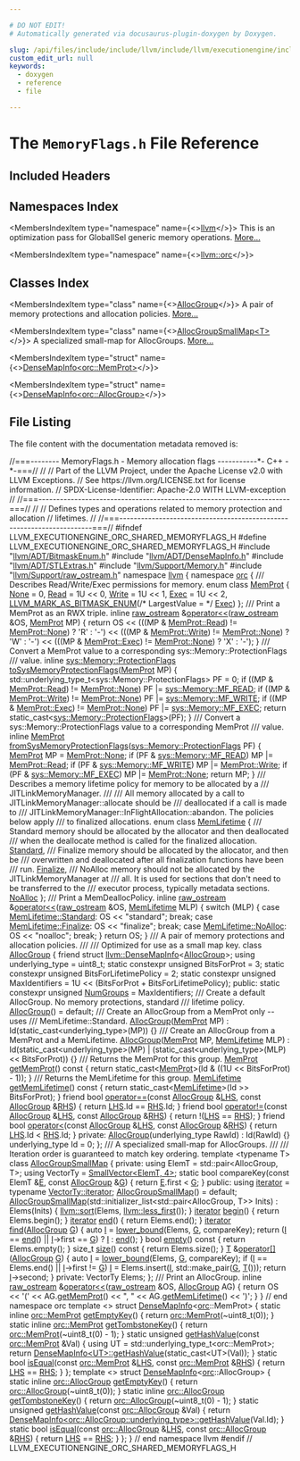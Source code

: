 ```yaml
---

# DO NOT EDIT!
# Automatically generated via docusaurus-plugin-doxygen by Doxygen.

slug: /api/files/include/include/llvm/include/llvm/executionengine/include/llvm/executionengine/orc/include/llvm/executionengine/orc/shared/memoryflags-h
custom_edit_url: null
keywords:
  - doxygen
  - reference
  - file

---
```





# The `MemoryFlags.h` File Reference

<DoxygenPage pluginConfig={pluginConfig}>



## Included Headers

<IncludesList>
<IncludesListItem
  filePath="llvm/ADT/BitmaskEnum.h"
  permalink="/docs/api/files/include/include/llvm/include/llvm/adt/bitmaskenum-h"
  isLocal="true" />
<IncludesListItem
  filePath="llvm/ADT/DenseMapInfo.h"
  permalink="/docs/api/files/include/include/llvm/include/llvm/adt/densemapinfo-h"
  isLocal="true" />
<IncludesListItem
  filePath="llvm/ADT/STLExtras.h"
  permalink="/docs/api/files/include/include/llvm/include/llvm/adt/stlextras-h"
  isLocal="true" />
<IncludesListItem
  filePath="llvm/Support/Memory.h"
  permalink="/docs/api/files/include/include/llvm/include/llvm/support/memory-h"
  isLocal="true" />
<IncludesListItem
  filePath="llvm/Support/raw_ostream.h"
  permalink="/docs/api/files/include/include/llvm/include/llvm/support/raw-ostream-h"
  isLocal="true" />
</IncludesList>

## Namespaces Index

<MembersIndex>

<MembersIndexItem
  type="namespace"
  name={<><a href="/docs/api/namespaces/llvm">llvm</a></>}>
This is an optimization pass for GlobalISel generic memory operations. <a href="/docs/api/namespaces/llvm/#details">More...</a>
</MembersIndexItem>

<MembersIndexItem
  type="namespace"
  name={<><a href="/docs/api/namespaces/llvm/orc">llvm::orc</a></>}>
</MembersIndexItem>

</MembersIndex>

## Classes Index

<MembersIndex>

<MembersIndexItem
  type="class"
  name={<><a href="/docs/api/classes/llvm/orc/allocgroup">AllocGroup</a></>}>
A pair of memory protections and allocation policies. <a href="/docs/api/classes/llvm/orc/allocgroup/#details">More...</a>
</MembersIndexItem>

<MembersIndexItem
  type="class"
  name={<><a href="/docs/api/classes/llvm/orc/allocgroupsmallmap">AllocGroupSmallMap&lt;T&gt;</a></>}>
A specialized small-map for AllocGroups. <a href="/docs/api/classes/llvm/orc/allocgroupsmallmap/#details">More...</a>
</MembersIndexItem>

<MembersIndexItem
  type="struct"
  name={<><a href="/docs/api/structs/llvm/densemapinfo-caf8bdd98d3fecb221c25b8a02d22a25">DenseMapInfo&lt;orc::MemProt&gt;</a></>}>
</MembersIndexItem>

<MembersIndexItem
  type="struct"
  name={<><a href="/docs/api/structs/llvm/densemapinfo-334b1662ac84e69c318c2b8f38068356">DenseMapInfo&lt;orc::AllocGroup&gt;</a></>}>
</MembersIndexItem>

</MembersIndex>


## File Listing

The file content with the documentation metadata removed is:

<ProgramListing>

<Link id="l00001" /><CodeLine lineNumber="1"><Highlight kind="comment">//===-------- MemoryFlags.h - Memory allocation flags -----------&#42;- C++ -&#42;-===//</Highlight><Highlight kind="normal"></Highlight></CodeLine>
<Link id="l00002" /><CodeLine lineNumber="2"><Highlight kind="normal"></Highlight><Highlight kind="comment">//</Highlight><Highlight kind="normal"></Highlight></CodeLine>
<Link id="l00003" /><CodeLine lineNumber="3"><Highlight kind="normal"></Highlight><Highlight kind="comment">// Part of the LLVM Project, under the Apache License v2.0 with LLVM Exceptions.</Highlight><Highlight kind="normal"></Highlight></CodeLine>
<Link id="l00004" /><CodeLine lineNumber="4"><Highlight kind="normal"></Highlight><Highlight kind="comment">// See https://llvm.org/LICENSE.txt for license information.</Highlight><Highlight kind="normal"></Highlight></CodeLine>
<Link id="l00005" /><CodeLine lineNumber="5"><Highlight kind="normal"></Highlight><Highlight kind="comment">// SPDX-License-Identifier: Apache-2.0 WITH LLVM-exception</Highlight><Highlight kind="normal"></Highlight></CodeLine>
<Link id="l00006" /><CodeLine lineNumber="6"><Highlight kind="normal"></Highlight><Highlight kind="comment">//</Highlight><Highlight kind="normal"></Highlight></CodeLine>
<Link id="l00007" /><CodeLine lineNumber="7"><Highlight kind="normal"></Highlight><Highlight kind="comment">//===----------------------------------------------------------------------===//</Highlight><Highlight kind="normal"></Highlight></CodeLine>
<Link id="l00008" /><CodeLine lineNumber="8"><Highlight kind="normal"></Highlight><Highlight kind="comment">//</Highlight><Highlight kind="normal"></Highlight></CodeLine>
<Link id="l00009" /><CodeLine lineNumber="9"><Highlight kind="normal"></Highlight><Highlight kind="comment">// Defines types and operations related to memory protection and allocation</Highlight><Highlight kind="normal"></Highlight></CodeLine>
<Link id="l00010" /><CodeLine lineNumber="10"><Highlight kind="normal"></Highlight><Highlight kind="comment">// lifetimes.</Highlight><Highlight kind="normal"></Highlight></CodeLine>
<Link id="l00011" /><CodeLine lineNumber="11"><Highlight kind="normal"></Highlight><Highlight kind="comment">//</Highlight><Highlight kind="normal"></Highlight></CodeLine>
<Link id="l00012" /><CodeLine lineNumber="12"><Highlight kind="normal"></Highlight><Highlight kind="comment">//===----------------------------------------------------------------------===//</Highlight><Highlight kind="normal"></Highlight></CodeLine>
<Link id="l00013" /><CodeLine lineNumber="13"><Highlight kind="normal"></Highlight></CodeLine>
<Link id="l00014" /><CodeLine lineNumber="14"><Highlight kind="normal"></Highlight><Highlight kind="preprocessor">#ifndef LLVM&#95;EXECUTIONENGINE&#95;ORC&#95;SHARED&#95;MEMORYFLAGS&#95;H</Highlight><Highlight kind="normal"></Highlight></CodeLine>
<Link id="l00015" /><CodeLine lineNumber="15"><Highlight kind="normal"></Highlight><Highlight kind="preprocessor">#define LLVM&#95;EXECUTIONENGINE&#95;ORC&#95;SHARED&#95;MEMORYFLAGS&#95;H</Highlight><Highlight kind="normal"></Highlight></CodeLine>
<Link id="l00016" /><CodeLine lineNumber="16"><Highlight kind="normal"></Highlight></CodeLine>
<Link id="l00017" /><CodeLine lineNumber="17"><Highlight kind="normal"></Highlight><Highlight kind="preprocessor">#include &quot;<a href="/docs/api/files/include/include/llvm/include/llvm/adt/bitmaskenum-h">llvm/ADT/BitmaskEnum.h</a>&quot;</Highlight><Highlight kind="normal"></Highlight></CodeLine>
<Link id="l00018" /><CodeLine lineNumber="18"><Highlight kind="normal"></Highlight><Highlight kind="preprocessor">#include &quot;<a href="/docs/api/files/include/include/llvm/include/llvm/adt/densemapinfo-h">llvm/ADT/DenseMapInfo.h</a>&quot;</Highlight><Highlight kind="normal"></Highlight></CodeLine>
<Link id="l00019" /><CodeLine lineNumber="19"><Highlight kind="normal"></Highlight><Highlight kind="preprocessor">#include &quot;<a href="/docs/api/files/include/include/llvm/include/llvm/adt/stlextras-h">llvm/ADT/STLExtras.h</a>&quot;</Highlight><Highlight kind="normal"></Highlight></CodeLine>
<Link id="l00020" /><CodeLine lineNumber="20"><Highlight kind="normal"></Highlight><Highlight kind="preprocessor">#include &quot;<a href="/docs/api/files/include/include/llvm/include/llvm/support/memory-h">llvm/Support/Memory.h</a>&quot;</Highlight><Highlight kind="normal"></Highlight></CodeLine>
<Link id="l00021" /><CodeLine lineNumber="21"><Highlight kind="normal"></Highlight><Highlight kind="preprocessor">#include &quot;<a href="/docs/api/files/include/include/llvm/include/llvm/support/raw-ostream-h">llvm/Support/raw&#95;ostream.h</a>&quot;</Highlight><Highlight kind="normal"></Highlight></CodeLine>
<Link id="l00022" /><CodeLine lineNumber="22"><Highlight kind="normal"></Highlight></CodeLine>
<Link id="l00023" /><CodeLine lineNumber="23"><Highlight kind="normal"></Highlight><Highlight kind="keyword">namespace </Highlight><Highlight kind="normal"><a href="/docs/api/namespaces/llvm">llvm</a> &#123;</Highlight></CodeLine>
<Link id="l00024" /><CodeLine lineNumber="24"><Highlight kind="normal"></Highlight><Highlight kind="keyword">namespace </Highlight><Highlight kind="normal"><a href="/docs/api/namespaces/llvm/orc">orc</a> &#123;</Highlight></CodeLine>
<Link id="l00025" /><CodeLine lineNumber="25"><Highlight kind="normal"></Highlight><Highlight kind="comment"></Highlight></CodeLine>
<Link id="l00026" /><CodeLine lineNumber="26"><Highlight kind="comment">/// Describes Read/Write/Exec permissions for memory.</Highlight><Highlight kind="normal"></Highlight></CodeLine>
<Link id="l00027" /><CodeLine lineNumber="27" lineLink="/docs/api/namespaces/llvm/orc/#a2fbb59fad28934f72ede7ddc316dfc89"><Highlight kind="normal"></Highlight><Highlight kind="keyword">enum class</Highlight><Highlight kind="normal"> <a href="/docs/api/namespaces/llvm/orc/#a2fbb59fad28934f72ede7ddc316dfc89">MemProt</a> &#123;</Highlight></CodeLine>
<Link id="l00028" /><CodeLine lineNumber="28" lineLink="/docs/api/namespaces/llvm/orc/#a2fbb59fad28934f72ede7ddc316dfc89a6adf97f83acf6453d4a6a4b1070f3754"><Highlight kind="normal">  <a href="/docs/api/namespaces/llvm/orc/#a2fbb59fad28934f72ede7ddc316dfc89a6adf97f83acf6453d4a6a4b1070f3754">None</a> = 0,</Highlight></CodeLine>
<Link id="l00029" /><CodeLine lineNumber="29" lineLink="/docs/api/namespaces/llvm/orc/#a2fbb59fad28934f72ede7ddc316dfc89a7a1a5f3e79fdc91edf2f5ead9d66abb4"><Highlight kind="normal">  <a href="/docs/api/namespaces/llvm/orc/#a2fbb59fad28934f72ede7ddc316dfc89a7a1a5f3e79fdc91edf2f5ead9d66abb4">Read</a> = 1U &lt;&lt; 0,</Highlight></CodeLine>
<Link id="l00030" /><CodeLine lineNumber="30" lineLink="/docs/api/namespaces/llvm/orc/#a2fbb59fad28934f72ede7ddc316dfc89a1129c0e4d43f2d121652a7302712cff6"><Highlight kind="normal">  <a href="/docs/api/namespaces/llvm/orc/#a2fbb59fad28934f72ede7ddc316dfc89a1129c0e4d43f2d121652a7302712cff6">Write</a> = 1U &lt;&lt; 1,</Highlight></CodeLine>
<Link id="l00031" /><CodeLine lineNumber="31" lineLink="/docs/api/namespaces/llvm/orc/#a2fbb59fad28934f72ede7ddc316dfc89a953feeff1e20f40677fb7f77c073b3be"><Highlight kind="normal">  <a href="/docs/api/namespaces/llvm/orc/#a2fbb59fad28934f72ede7ddc316dfc89a953feeff1e20f40677fb7f77c073b3be">Exec</a> = 1U &lt;&lt; 2,</Highlight></CodeLine>
<Link id="l00032" /><CodeLine lineNumber="32"><Highlight kind="normal">  <a href="/docs/api/namespaces/llvm/#a9db8c44b250b90e3ab7e4d144e7c9c2eaab882f7771b12a605e94c8abb12db9cf">LLVM&#95;MARK&#95;AS&#95;BITMASK&#95;ENUM</a>(</Highlight><Highlight kind="comment">/&#42; LargestValue = &#42;/</Highlight><Highlight kind="normal"> <a href="/docs/api/namespaces/llvm/orc/#a2fbb59fad28934f72ede7ddc316dfc89a953feeff1e20f40677fb7f77c073b3be">Exec</a>)</Highlight></CodeLine>
<Link id="l00033" /><CodeLine lineNumber="33"><Highlight kind="normal">&#125;;</Highlight></CodeLine>
<Link id="l00034" /><CodeLine lineNumber="34"><Highlight kind="normal"></Highlight><Highlight kind="comment"></Highlight></CodeLine>
<Link id="l00035" /><CodeLine lineNumber="35"><Highlight kind="comment">/// Print a MemProt as an RWX triple.</Highlight><Highlight kind="normal"></Highlight></CodeLine>
<Link id="l00036" /><CodeLine lineNumber="36" lineLink="/docs/api/namespaces/llvm/orc/#a805659652668f64f209963bfc12aced2"><Highlight kind="normal"></Highlight><Highlight kind="keyword">inline</Highlight><Highlight kind="normal"> <a href="/docs/api/classes/llvm/raw-ostream">raw&#95;ostream</a> &amp;<a href="/docs/api/namespaces/llvm/orc/#a5a916ba92e43bb73d164ee8225fa81aa">operator&lt;&lt;</a>(<a href="/docs/api/classes/llvm/raw-ostream">raw&#95;ostream</a> &amp;OS, <a href="/docs/api/namespaces/llvm/orc/#a2fbb59fad28934f72ede7ddc316dfc89">MemProt</a> MP) &#123;</Highlight></CodeLine>
<Link id="l00037" /><CodeLine lineNumber="37"><Highlight kind="normal">  </Highlight><Highlight kind="keywordflow">return</Highlight><Highlight kind="normal"> OS &lt;&lt; (((MP &amp; <a href="/docs/api/namespaces/llvm/orc/#a2fbb59fad28934f72ede7ddc316dfc89a7a1a5f3e79fdc91edf2f5ead9d66abb4">MemProt::Read</a>) != <a href="/docs/api/namespaces/llvm/orc/#a2fbb59fad28934f72ede7ddc316dfc89a6adf97f83acf6453d4a6a4b1070f3754">MemProt::None</a>) ? </Highlight><Highlight kind="charliteral">&#39;R&#39;</Highlight><Highlight kind="normal"> : </Highlight><Highlight kind="charliteral">&#39;-&#39;</Highlight><Highlight kind="normal">)</Highlight></CodeLine>
<Link id="l00038" /><CodeLine lineNumber="38"><Highlight kind="normal">            &lt;&lt; (((MP &amp; <a href="/docs/api/namespaces/llvm/orc/#a2fbb59fad28934f72ede7ddc316dfc89a1129c0e4d43f2d121652a7302712cff6">MemProt::Write</a>) != <a href="/docs/api/namespaces/llvm/orc/#a2fbb59fad28934f72ede7ddc316dfc89a6adf97f83acf6453d4a6a4b1070f3754">MemProt::None</a>) ? </Highlight><Highlight kind="charliteral">&#39;W&#39;</Highlight><Highlight kind="normal"> : </Highlight><Highlight kind="charliteral">&#39;-&#39;</Highlight><Highlight kind="normal">)</Highlight></CodeLine>
<Link id="l00039" /><CodeLine lineNumber="39"><Highlight kind="normal">            &lt;&lt; (((MP &amp; <a href="/docs/api/namespaces/llvm/orc/#a2fbb59fad28934f72ede7ddc316dfc89a953feeff1e20f40677fb7f77c073b3be">MemProt::Exec</a>) != <a href="/docs/api/namespaces/llvm/orc/#a2fbb59fad28934f72ede7ddc316dfc89a6adf97f83acf6453d4a6a4b1070f3754">MemProt::None</a>) ? </Highlight><Highlight kind="charliteral">&#39;X&#39;</Highlight><Highlight kind="normal"> : </Highlight><Highlight kind="charliteral">&#39;-&#39;</Highlight><Highlight kind="normal">);</Highlight></CodeLine>
<Link id="l00040" /><CodeLine lineNumber="40"><Highlight kind="normal">&#125;</Highlight></CodeLine>
<Link id="l00041" /><CodeLine lineNumber="41"><Highlight kind="normal"></Highlight><Highlight kind="comment"></Highlight></CodeLine>
<Link id="l00042" /><CodeLine lineNumber="42"><Highlight kind="comment">/// Convert a MemProt value to a corresponding sys::Memory::ProtectionFlags</Highlight></CodeLine>
<Link id="l00043" /><CodeLine lineNumber="43"><Highlight kind="comment">/// value.</Highlight><Highlight kind="normal"></Highlight></CodeLine>
<Link id="l00044" /><CodeLine lineNumber="44" lineLink="/docs/api/namespaces/llvm/orc/#ac28fc72cfcd4ee10f9f913aa2969bc45"><Highlight kind="normal"></Highlight><Highlight kind="keyword">inline</Highlight><Highlight kind="normal"> <a href="/docs/api/classes/llvm/sys/memory/#a548f317b89dc0bba738b89e5ce791395">sys::Memory::ProtectionFlags</a> <a href="/docs/api/namespaces/llvm/orc/#ac28fc72cfcd4ee10f9f913aa2969bc45">toSysMemoryProtectionFlags</a>(<a href="/docs/api/namespaces/llvm/orc/#a2fbb59fad28934f72ede7ddc316dfc89">MemProt</a> MP) &#123;</Highlight></CodeLine>
<Link id="l00045" /><CodeLine lineNumber="45"><Highlight kind="normal">  std::underlying&#95;type&#95;t&lt;sys::Memory::ProtectionFlags&gt; PF = 0;</Highlight></CodeLine>
<Link id="l00046" /><CodeLine lineNumber="46"><Highlight kind="normal">  </Highlight><Highlight kind="keywordflow">if</Highlight><Highlight kind="normal"> ((MP &amp; <a href="/docs/api/namespaces/llvm/orc/#a2fbb59fad28934f72ede7ddc316dfc89a7a1a5f3e79fdc91edf2f5ead9d66abb4">MemProt::Read</a>) != <a href="/docs/api/namespaces/llvm/orc/#a2fbb59fad28934f72ede7ddc316dfc89a6adf97f83acf6453d4a6a4b1070f3754">MemProt::None</a>)</Highlight></CodeLine>
<Link id="l00047" /><CodeLine lineNumber="47"><Highlight kind="normal">    PF |= <a href="/docs/api/classes/llvm/sys/memory/#a548f317b89dc0bba738b89e5ce791395a02cae455b05abf1bfb1de69095e66417">sys::Memory::MF&#95;READ</a>;</Highlight></CodeLine>
<Link id="l00048" /><CodeLine lineNumber="48"><Highlight kind="normal">  </Highlight><Highlight kind="keywordflow">if</Highlight><Highlight kind="normal"> ((MP &amp; <a href="/docs/api/namespaces/llvm/orc/#a2fbb59fad28934f72ede7ddc316dfc89a1129c0e4d43f2d121652a7302712cff6">MemProt::Write</a>) != <a href="/docs/api/namespaces/llvm/orc/#a2fbb59fad28934f72ede7ddc316dfc89a6adf97f83acf6453d4a6a4b1070f3754">MemProt::None</a>)</Highlight></CodeLine>
<Link id="l00049" /><CodeLine lineNumber="49"><Highlight kind="normal">    PF |= <a href="/docs/api/classes/llvm/sys/memory/#a548f317b89dc0bba738b89e5ce791395a83e34a8267f7acd88563e9d5a3ee7c25">sys::Memory::MF&#95;WRITE</a>;</Highlight></CodeLine>
<Link id="l00050" /><CodeLine lineNumber="50"><Highlight kind="normal">  </Highlight><Highlight kind="keywordflow">if</Highlight><Highlight kind="normal"> ((MP &amp; <a href="/docs/api/namespaces/llvm/orc/#a2fbb59fad28934f72ede7ddc316dfc89a953feeff1e20f40677fb7f77c073b3be">MemProt::Exec</a>) != <a href="/docs/api/namespaces/llvm/orc/#a2fbb59fad28934f72ede7ddc316dfc89a6adf97f83acf6453d4a6a4b1070f3754">MemProt::None</a>)</Highlight></CodeLine>
<Link id="l00051" /><CodeLine lineNumber="51"><Highlight kind="normal">    PF |= <a href="/docs/api/classes/llvm/sys/memory/#a548f317b89dc0bba738b89e5ce791395a72200d7026f0978efe86fc34f4cba76e">sys::Memory::MF&#95;EXEC</a>;</Highlight></CodeLine>
<Link id="l00052" /><CodeLine lineNumber="52"><Highlight kind="normal">  </Highlight><Highlight kind="keywordflow">return</Highlight><Highlight kind="normal"> </Highlight><Highlight kind="keyword">static&#95;cast&lt;</Highlight><Highlight kind="normal"><a href="/docs/api/classes/llvm/sys/memory/#a548f317b89dc0bba738b89e5ce791395">sys::Memory::ProtectionFlags</a></Highlight><Highlight kind="keyword">&gt;</Highlight><Highlight kind="normal">(PF);</Highlight></CodeLine>
<Link id="l00053" /><CodeLine lineNumber="53"><Highlight kind="normal">&#125;</Highlight></CodeLine>
<Link id="l00054" /><CodeLine lineNumber="54"><Highlight kind="normal"></Highlight><Highlight kind="comment"></Highlight></CodeLine>
<Link id="l00055" /><CodeLine lineNumber="55"><Highlight kind="comment">/// Convert a sys::Memory::ProtectionFlags value to a corresponding MemProt</Highlight></CodeLine>
<Link id="l00056" /><CodeLine lineNumber="56"><Highlight kind="comment">/// value.</Highlight><Highlight kind="normal"></Highlight></CodeLine>
<Link id="l00057" /><CodeLine lineNumber="57" lineLink="/docs/api/namespaces/llvm/orc/#a39f2d763c2f3d774cbdd130648855a29"><Highlight kind="normal"></Highlight><Highlight kind="keyword">inline</Highlight><Highlight kind="normal"> <a href="/docs/api/namespaces/llvm/orc/#a2fbb59fad28934f72ede7ddc316dfc89">MemProt</a> <a href="/docs/api/namespaces/llvm/orc/#a39f2d763c2f3d774cbdd130648855a29">fromSysMemoryProtectionFlags</a>(<a href="/docs/api/classes/llvm/sys/memory/#a548f317b89dc0bba738b89e5ce791395">sys::Memory::ProtectionFlags</a> PF) &#123;</Highlight></CodeLine>
<Link id="l00058" /><CodeLine lineNumber="58"><Highlight kind="normal">  <a href="/docs/api/namespaces/llvm/orc/#a2fbb59fad28934f72ede7ddc316dfc89">MemProt</a> MP = <a href="/docs/api/namespaces/llvm/orc/#a2fbb59fad28934f72ede7ddc316dfc89a6adf97f83acf6453d4a6a4b1070f3754">MemProt::None</a>;</Highlight></CodeLine>
<Link id="l00059" /><CodeLine lineNumber="59"><Highlight kind="normal">  </Highlight><Highlight kind="keywordflow">if</Highlight><Highlight kind="normal"> (PF &amp; <a href="/docs/api/classes/llvm/sys/memory/#a548f317b89dc0bba738b89e5ce791395a02cae455b05abf1bfb1de69095e66417">sys::Memory::MF&#95;READ</a>)</Highlight></CodeLine>
<Link id="l00060" /><CodeLine lineNumber="60"><Highlight kind="normal">    MP |= <a href="/docs/api/namespaces/llvm/orc/#a2fbb59fad28934f72ede7ddc316dfc89a7a1a5f3e79fdc91edf2f5ead9d66abb4">MemProt::Read</a>;</Highlight></CodeLine>
<Link id="l00061" /><CodeLine lineNumber="61"><Highlight kind="normal">  </Highlight><Highlight kind="keywordflow">if</Highlight><Highlight kind="normal"> (PF &amp; <a href="/docs/api/classes/llvm/sys/memory/#a548f317b89dc0bba738b89e5ce791395a83e34a8267f7acd88563e9d5a3ee7c25">sys::Memory::MF&#95;WRITE</a>)</Highlight></CodeLine>
<Link id="l00062" /><CodeLine lineNumber="62"><Highlight kind="normal">    MP |= <a href="/docs/api/namespaces/llvm/orc/#a2fbb59fad28934f72ede7ddc316dfc89a1129c0e4d43f2d121652a7302712cff6">MemProt::Write</a>;</Highlight></CodeLine>
<Link id="l00063" /><CodeLine lineNumber="63"><Highlight kind="normal">  </Highlight><Highlight kind="keywordflow">if</Highlight><Highlight kind="normal"> (PF &amp; <a href="/docs/api/classes/llvm/sys/memory/#a548f317b89dc0bba738b89e5ce791395a72200d7026f0978efe86fc34f4cba76e">sys::Memory::MF&#95;EXEC</a>)</Highlight></CodeLine>
<Link id="l00064" /><CodeLine lineNumber="64"><Highlight kind="normal">    MP |= <a href="/docs/api/namespaces/llvm/orc/#a2fbb59fad28934f72ede7ddc316dfc89a6adf97f83acf6453d4a6a4b1070f3754">MemProt::None</a>;</Highlight></CodeLine>
<Link id="l00065" /><CodeLine lineNumber="65"><Highlight kind="normal">  </Highlight><Highlight kind="keywordflow">return</Highlight><Highlight kind="normal"> MP;</Highlight></CodeLine>
<Link id="l00066" /><CodeLine lineNumber="66"><Highlight kind="normal">&#125;</Highlight></CodeLine>
<Link id="l00067" /><CodeLine lineNumber="67"><Highlight kind="normal"></Highlight><Highlight kind="comment"></Highlight></CodeLine>
<Link id="l00068" /><CodeLine lineNumber="68"><Highlight kind="comment">/// Describes a memory lifetime policy for memory to be allocated by a</Highlight></CodeLine>
<Link id="l00069" /><CodeLine lineNumber="69"><Highlight kind="comment">/// JITLinkMemoryManager.</Highlight></CodeLine>
<Link id="l00070" /><CodeLine lineNumber="70"><Highlight kind="comment">///</Highlight></CodeLine>
<Link id="l00071" /><CodeLine lineNumber="71"><Highlight kind="comment">/// All memory allocated by a call to JITLinkMemoryManager::allocate should be</Highlight></CodeLine>
<Link id="l00072" /><CodeLine lineNumber="72"><Highlight kind="comment">/// deallocated if a call is made to</Highlight></CodeLine>
<Link id="l00073" /><CodeLine lineNumber="73"><Highlight kind="comment">/// JITLinkMemoryManager::InFlightAllocation::abandon. The policies below apply</Highlight></CodeLine>
<Link id="l00074" /><CodeLine lineNumber="74"><Highlight kind="comment">/// to finalized allocations.</Highlight><Highlight kind="normal"></Highlight></CodeLine>
<Link id="l00075" /><CodeLine lineNumber="75" lineLink="/docs/api/namespaces/llvm/orc/#abdd6ae2070338087f3d5d54200d708d6"><Highlight kind="normal"></Highlight><Highlight kind="keyword">enum class</Highlight><Highlight kind="normal"> <a href="/docs/api/namespaces/llvm/orc/#abdd6ae2070338087f3d5d54200d708d6">MemLifetime</a> &#123;</Highlight><Highlight kind="comment"></Highlight></CodeLine>
<Link id="l00076" /><CodeLine lineNumber="76"><Highlight kind="comment">  /// Standard memory should be allocated by the allocator and then deallocated</Highlight></CodeLine>
<Link id="l00077" /><CodeLine lineNumber="77"><Highlight kind="comment">  /// when the deallocate method is called for the finalized allocation.</Highlight><Highlight kind="normal"></Highlight></CodeLine>
<Link id="l00078" /><CodeLine lineNumber="78" lineLink="/docs/api/namespaces/llvm/orc/#abdd6ae2070338087f3d5d54200d708d6aeb6d8ae6f20283755b339c0dc273988b"><Highlight kind="normal">  <a href="/docs/api/namespaces/llvm/orc/#abdd6ae2070338087f3d5d54200d708d6aeb6d8ae6f20283755b339c0dc273988b">Standard</a>,</Highlight></CodeLine>
<Link id="l00079" /><CodeLine lineNumber="79"><Highlight kind="normal"></Highlight><Highlight kind="comment"></Highlight></CodeLine>
<Link id="l00080" /><CodeLine lineNumber="80"><Highlight kind="comment">  /// Finalize memory should be allocated by the allocator, and then be</Highlight></CodeLine>
<Link id="l00081" /><CodeLine lineNumber="81"><Highlight kind="comment">  /// overwritten and deallocated after all finalization functions have been</Highlight></CodeLine>
<Link id="l00082" /><CodeLine lineNumber="82"><Highlight kind="comment">  /// run.</Highlight><Highlight kind="normal"></Highlight></CodeLine>
<Link id="l00083" /><CodeLine lineNumber="83" lineLink="/docs/api/namespaces/llvm/orc/#abdd6ae2070338087f3d5d54200d708d6afd565de81da1c94807c0b80840ba18b0"><Highlight kind="normal">  <a href="/docs/api/namespaces/llvm/orc/#abdd6ae2070338087f3d5d54200d708d6afd565de81da1c94807c0b80840ba18b0">Finalize</a>,</Highlight></CodeLine>
<Link id="l00084" /><CodeLine lineNumber="84"><Highlight kind="normal"></Highlight><Highlight kind="comment"></Highlight></CodeLine>
<Link id="l00085" /><CodeLine lineNumber="85"><Highlight kind="comment">  /// NoAlloc memory should not be allocated by the JITLinkMemoryManager at</Highlight></CodeLine>
<Link id="l00086" /><CodeLine lineNumber="86"><Highlight kind="comment">  /// all. It is used for sections that don&#39;t need to be transferred to the</Highlight></CodeLine>
<Link id="l00087" /><CodeLine lineNumber="87"><Highlight kind="comment">  /// executor process, typically metadata sections.</Highlight><Highlight kind="normal"></Highlight></CodeLine>
<Link id="l00088" /><CodeLine lineNumber="88" lineLink="/docs/api/namespaces/llvm/orc/#abdd6ae2070338087f3d5d54200d708d6a777f2725a7af3806c6bb86c58bc0b5c8"><Highlight kind="normal">  <a href="/docs/api/namespaces/llvm/orc/#abdd6ae2070338087f3d5d54200d708d6a777f2725a7af3806c6bb86c58bc0b5c8">NoAlloc</a></Highlight></CodeLine>
<Link id="l00089" /><CodeLine lineNumber="89"><Highlight kind="normal">&#125;;</Highlight></CodeLine>
<Link id="l00090" /><CodeLine lineNumber="90"><Highlight kind="normal"></Highlight><Highlight kind="comment"></Highlight></CodeLine>
<Link id="l00091" /><CodeLine lineNumber="91"><Highlight kind="comment">/// Print a MemDeallocPolicy.</Highlight><Highlight kind="normal"></Highlight></CodeLine>
<Link id="l00092" /><CodeLine lineNumber="92" lineLink="/docs/api/namespaces/llvm/orc/#a7a2b252ee9f9ceecc5d59a0adf8df3ae"><Highlight kind="normal"></Highlight><Highlight kind="keyword">inline</Highlight><Highlight kind="normal"> <a href="/docs/api/classes/llvm/raw-ostream">raw&#95;ostream</a> &amp;<a href="/docs/api/namespaces/llvm/orc/#a5a916ba92e43bb73d164ee8225fa81aa">operator&lt;&lt;</a>(<a href="/docs/api/classes/llvm/raw-ostream">raw&#95;ostream</a> &amp;OS, <a href="/docs/api/namespaces/llvm/orc/#abdd6ae2070338087f3d5d54200d708d6">MemLifetime</a> MLP) &#123;</Highlight></CodeLine>
<Link id="l00093" /><CodeLine lineNumber="93"><Highlight kind="normal">  </Highlight><Highlight kind="keywordflow">switch</Highlight><Highlight kind="normal"> (MLP) &#123;</Highlight></CodeLine>
<Link id="l00094" /><CodeLine lineNumber="94"><Highlight kind="normal">  </Highlight><Highlight kind="keywordflow">case</Highlight><Highlight kind="normal"> <a href="/docs/api/namespaces/llvm/orc/#abdd6ae2070338087f3d5d54200d708d6aeb6d8ae6f20283755b339c0dc273988b">MemLifetime::Standard</a>:</Highlight></CodeLine>
<Link id="l00095" /><CodeLine lineNumber="95"><Highlight kind="normal">    OS &lt;&lt; </Highlight><Highlight kind="stringliteral">&quot;standard&quot;</Highlight><Highlight kind="normal">;</Highlight></CodeLine>
<Link id="l00096" /><CodeLine lineNumber="96"><Highlight kind="normal">    </Highlight><Highlight kind="keywordflow">break</Highlight><Highlight kind="normal">;</Highlight></CodeLine>
<Link id="l00097" /><CodeLine lineNumber="97"><Highlight kind="normal">  </Highlight><Highlight kind="keywordflow">case</Highlight><Highlight kind="normal"> <a href="/docs/api/namespaces/llvm/orc/#abdd6ae2070338087f3d5d54200d708d6afd565de81da1c94807c0b80840ba18b0">MemLifetime::Finalize</a>:</Highlight></CodeLine>
<Link id="l00098" /><CodeLine lineNumber="98"><Highlight kind="normal">    OS &lt;&lt; </Highlight><Highlight kind="stringliteral">&quot;finalize&quot;</Highlight><Highlight kind="normal">;</Highlight></CodeLine>
<Link id="l00099" /><CodeLine lineNumber="99"><Highlight kind="normal">    </Highlight><Highlight kind="keywordflow">break</Highlight><Highlight kind="normal">;</Highlight></CodeLine>
<Link id="l00100" /><CodeLine lineNumber="100"><Highlight kind="normal">  </Highlight><Highlight kind="keywordflow">case</Highlight><Highlight kind="normal"> <a href="/docs/api/namespaces/llvm/orc/#abdd6ae2070338087f3d5d54200d708d6a777f2725a7af3806c6bb86c58bc0b5c8">MemLifetime::NoAlloc</a>:</Highlight></CodeLine>
<Link id="l00101" /><CodeLine lineNumber="101"><Highlight kind="normal">    OS &lt;&lt; </Highlight><Highlight kind="stringliteral">&quot;noalloc&quot;</Highlight><Highlight kind="normal">;</Highlight></CodeLine>
<Link id="l00102" /><CodeLine lineNumber="102"><Highlight kind="normal">    </Highlight><Highlight kind="keywordflow">break</Highlight><Highlight kind="normal">;</Highlight></CodeLine>
<Link id="l00103" /><CodeLine lineNumber="103"><Highlight kind="normal">  &#125;</Highlight></CodeLine>
<Link id="l00104" /><CodeLine lineNumber="104"><Highlight kind="normal">  </Highlight><Highlight kind="keywordflow">return</Highlight><Highlight kind="normal"> OS;</Highlight></CodeLine>
<Link id="l00105" /><CodeLine lineNumber="105"><Highlight kind="normal">&#125;</Highlight></CodeLine>
<Link id="l00106" /><CodeLine lineNumber="106"><Highlight kind="normal"></Highlight><Highlight kind="comment"></Highlight></CodeLine>
<Link id="l00107" /><CodeLine lineNumber="107"><Highlight kind="comment">/// A pair of memory protections and allocation policies.</Highlight></CodeLine>
<Link id="l00108" /><CodeLine lineNumber="108"><Highlight kind="comment">///</Highlight></CodeLine>
<Link id="l00109" /><CodeLine lineNumber="109"><Highlight kind="comment">/// Optimized for use as a small map key.</Highlight><Highlight kind="normal"></Highlight></CodeLine>
<Link id="l00110" /><CodeLine lineNumber="110" lineLink="/docs/api/classes/llvm/orc/allocgroup"><Highlight kind="normal"></Highlight><Highlight kind="keyword">class </Highlight><Highlight kind="normal"><a href="/docs/api/classes/llvm/orc/allocgroup/#a2c93cf1b7a136037d92145743d0b0b3d">AllocGroup</a> &#123;</Highlight></CodeLine>
<Link id="l00111" /><CodeLine lineNumber="111"><Highlight kind="normal">  </Highlight><Highlight kind="keyword">friend</Highlight><Highlight kind="normal"> </Highlight><Highlight kind="keyword">struct </Highlight><Highlight kind="normal"><a href="/docs/api/structs/llvm/densemapinfo">llvm::DenseMapInfo</a>&lt;<a href="/docs/api/classes/llvm/orc/allocgroup/#a2c93cf1b7a136037d92145743d0b0b3d">AllocGroup</a>&gt;;</Highlight></CodeLine>
<Link id="l00112" /><CodeLine lineNumber="112"><Highlight kind="normal"></Highlight></CodeLine>
<Link id="l00113" /><CodeLine lineNumber="113"><Highlight kind="normal">  </Highlight><Highlight kind="keyword">using </Highlight><Highlight kind="normal">underlying&#95;type = uint8&#95;t;</Highlight></CodeLine>
<Link id="l00114" /><CodeLine lineNumber="114"><Highlight kind="normal">  </Highlight><Highlight kind="keyword">static</Highlight><Highlight kind="normal"> </Highlight><Highlight kind="keyword">constexpr</Highlight><Highlight kind="normal"> </Highlight><Highlight kind="keywordtype">unsigned</Highlight><Highlight kind="normal"> BitsForProt = 3;</Highlight></CodeLine>
<Link id="l00115" /><CodeLine lineNumber="115"><Highlight kind="normal">  </Highlight><Highlight kind="keyword">static</Highlight><Highlight kind="normal"> </Highlight><Highlight kind="keyword">constexpr</Highlight><Highlight kind="normal"> </Highlight><Highlight kind="keywordtype">unsigned</Highlight><Highlight kind="normal"> BitsForLifetimePolicy = 2;</Highlight></CodeLine>
<Link id="l00116" /><CodeLine lineNumber="116"><Highlight kind="normal">  </Highlight><Highlight kind="keyword">static</Highlight><Highlight kind="normal"> </Highlight><Highlight kind="keyword">constexpr</Highlight><Highlight kind="normal"> </Highlight><Highlight kind="keywordtype">unsigned</Highlight><Highlight kind="normal"> MaxIdentifiers =</Highlight></CodeLine>
<Link id="l00117" /><CodeLine lineNumber="117"><Highlight kind="normal">      1U &lt;&lt; (BitsForProt + BitsForLifetimePolicy);</Highlight></CodeLine>
<Link id="l00118" /><CodeLine lineNumber="118"><Highlight kind="normal"></Highlight></CodeLine>
<Link id="l00119" /><CodeLine lineNumber="119"><Highlight kind="normal"></Highlight><Highlight kind="keyword">public</Highlight><Highlight kind="normal">:</Highlight></CodeLine>
<Link id="l00120" /><CodeLine lineNumber="120" lineLink="/docs/api/classes/llvm/orc/allocgroup/#a10a43e1b4ad855998ff7d89981844e1d"><Highlight kind="normal">  </Highlight><Highlight kind="keyword">static</Highlight><Highlight kind="normal"> </Highlight><Highlight kind="keyword">constexpr</Highlight><Highlight kind="normal"> </Highlight><Highlight kind="keywordtype">unsigned</Highlight><Highlight kind="normal"> <a href="/docs/api/classes/llvm/orc/allocgroup/#a10a43e1b4ad855998ff7d89981844e1d">NumGroups</a> = MaxIdentifiers;</Highlight></CodeLine>
<Link id="l00121" /><CodeLine lineNumber="121"><Highlight kind="normal"></Highlight><Highlight kind="comment"></Highlight></CodeLine>
<Link id="l00122" /><CodeLine lineNumber="122"><Highlight kind="comment">  /// Create a default AllocGroup. No memory protections, standard</Highlight></CodeLine>
<Link id="l00123" /><CodeLine lineNumber="123"><Highlight kind="comment">  /// lifetime policy.</Highlight><Highlight kind="normal"></Highlight></CodeLine>
<Link id="l00124" /><CodeLine lineNumber="124" lineLink="/docs/api/classes/llvm/orc/allocgroup/#a2c93cf1b7a136037d92145743d0b0b3d"><Highlight kind="normal">  <a href="/docs/api/classes/llvm/orc/allocgroup/#a2c93cf1b7a136037d92145743d0b0b3d">AllocGroup</a>() = </Highlight><Highlight kind="keywordflow">default</Highlight><Highlight kind="normal">;</Highlight></CodeLine>
<Link id="l00125" /><CodeLine lineNumber="125"><Highlight kind="normal"></Highlight><Highlight kind="comment"></Highlight></CodeLine>
<Link id="l00126" /><CodeLine lineNumber="126"><Highlight kind="comment">  /// Create an AllocGroup from a MemProt only -- uses</Highlight></CodeLine>
<Link id="l00127" /><CodeLine lineNumber="127"><Highlight kind="comment">  /// MemLifetime::Standard.</Highlight><Highlight kind="normal"></Highlight></CodeLine>
<Link id="l00128" /><CodeLine lineNumber="128" lineLink="/docs/api/classes/llvm/orc/allocgroup/#a1861ebf2b8696c0b7655735af8374ee7"><Highlight kind="normal">  <a href="/docs/api/classes/llvm/orc/allocgroup/#a1861ebf2b8696c0b7655735af8374ee7">AllocGroup</a>(<a href="/docs/api/namespaces/llvm/orc/#a2fbb59fad28934f72ede7ddc316dfc89">MemProt</a> MP) : Id(static&#95;cast&lt;underlying&#95;type&gt;(MP)) &#123;&#125;</Highlight></CodeLine>
<Link id="l00129" /><CodeLine lineNumber="129"><Highlight kind="normal"></Highlight><Highlight kind="comment"></Highlight></CodeLine>
<Link id="l00130" /><CodeLine lineNumber="130"><Highlight kind="comment">  /// Create an AllocGroup from a MemProt and a MemLifetime.</Highlight><Highlight kind="normal"></Highlight></CodeLine>
<Link id="l00131" /><CodeLine lineNumber="131" lineLink="/docs/api/classes/llvm/orc/allocgroup/#a74b11dea9305605004616c25795329e0"><Highlight kind="normal">  <a href="/docs/api/classes/llvm/orc/allocgroup/#a74b11dea9305605004616c25795329e0">AllocGroup</a>(<a href="/docs/api/namespaces/llvm/orc/#a2fbb59fad28934f72ede7ddc316dfc89">MemProt</a> MP, <a href="/docs/api/namespaces/llvm/orc/#abdd6ae2070338087f3d5d54200d708d6">MemLifetime</a> MLP)</Highlight></CodeLine>
<Link id="l00132" /><CodeLine lineNumber="132"><Highlight kind="normal">      : Id(static&#95;cast&lt;underlying&#95;type&gt;(MP) |</Highlight></CodeLine>
<Link id="l00133" /><CodeLine lineNumber="133"><Highlight kind="normal">           (static&#95;cast&lt;underlying&#95;type&gt;(MLP) &lt;&lt; BitsForProt)) &#123;&#125;</Highlight></CodeLine>
<Link id="l00134" /><CodeLine lineNumber="134"><Highlight kind="normal"></Highlight><Highlight kind="comment"></Highlight></CodeLine>
<Link id="l00135" /><CodeLine lineNumber="135"><Highlight kind="comment">  /// Returns the MemProt for this group.</Highlight><Highlight kind="normal"></Highlight></CodeLine>
<Link id="l00136" /><CodeLine lineNumber="136" lineLink="/docs/api/classes/llvm/orc/allocgroup/#a13e48a295ad9a8320bf083edcdf3e447"><Highlight kind="normal">  <a href="/docs/api/namespaces/llvm/orc/#a2fbb59fad28934f72ede7ddc316dfc89">MemProt</a> <a href="/docs/api/classes/llvm/orc/allocgroup/#a13e48a295ad9a8320bf083edcdf3e447">getMemProt</a>()</Highlight><Highlight kind="keyword"> const </Highlight><Highlight kind="normal">&#123;</Highlight></CodeLine>
<Link id="l00137" /><CodeLine lineNumber="137"><Highlight kind="normal">    </Highlight><Highlight kind="keywordflow">return</Highlight><Highlight kind="normal"> </Highlight><Highlight kind="keyword">static&#95;cast&lt;</Highlight><Highlight kind="normal"><a href="/docs/api/namespaces/llvm/orc/#a2fbb59fad28934f72ede7ddc316dfc89">MemProt</a></Highlight><Highlight kind="keyword">&gt;</Highlight><Highlight kind="normal">(Id &amp; ((1U &lt;&lt; BitsForProt) - 1));</Highlight></CodeLine>
<Link id="l00138" /><CodeLine lineNumber="138"><Highlight kind="normal">  &#125;</Highlight></CodeLine>
<Link id="l00139" /><CodeLine lineNumber="139"><Highlight kind="normal"></Highlight><Highlight kind="comment"></Highlight></CodeLine>
<Link id="l00140" /><CodeLine lineNumber="140"><Highlight kind="comment">  /// Returns the MemLifetime for this group.</Highlight><Highlight kind="normal"></Highlight></CodeLine>
<Link id="l00141" /><CodeLine lineNumber="141" lineLink="/docs/api/classes/llvm/orc/allocgroup/#a3b4950c872bb8e172c0a9bb36ae63521"><Highlight kind="normal">  <a href="/docs/api/namespaces/llvm/orc/#abdd6ae2070338087f3d5d54200d708d6">MemLifetime</a> <a href="/docs/api/classes/llvm/orc/allocgroup/#a3b4950c872bb8e172c0a9bb36ae63521">getMemLifetime</a>()</Highlight><Highlight kind="keyword"> const </Highlight><Highlight kind="normal">&#123;</Highlight></CodeLine>
<Link id="l00142" /><CodeLine lineNumber="142"><Highlight kind="normal">    </Highlight><Highlight kind="keywordflow">return</Highlight><Highlight kind="normal"> </Highlight><Highlight kind="keyword">static&#95;cast&lt;</Highlight><Highlight kind="normal"><a href="/docs/api/namespaces/llvm/orc/#abdd6ae2070338087f3d5d54200d708d6">MemLifetime</a></Highlight><Highlight kind="keyword">&gt;</Highlight><Highlight kind="normal">(Id &gt;&gt; BitsForProt);</Highlight></CodeLine>
<Link id="l00143" /><CodeLine lineNumber="143"><Highlight kind="normal">  &#125;</Highlight></CodeLine>
<Link id="l00144" /><CodeLine lineNumber="144"><Highlight kind="normal"></Highlight></CodeLine>
<Link id="l00145" /><CodeLine lineNumber="145" lineLink="/docs/api/classes/llvm/orc/allocgroup/#a15d68696fac41c40d1b820096c3bd679"><Highlight kind="normal">  </Highlight><Highlight kind="keyword">friend</Highlight><Highlight kind="normal"> </Highlight><Highlight kind="keywordtype">bool</Highlight><Highlight kind="normal"> <a href="/docs/api/classes/llvm/orc/allocgroup/#a15d68696fac41c40d1b820096c3bd679">operator==</a>(</Highlight><Highlight kind="keyword">const</Highlight><Highlight kind="normal"> <a href="/docs/api/classes/llvm/orc/allocgroup/#a2c93cf1b7a136037d92145743d0b0b3d">AllocGroup</a> &amp;<a href="/docs/api/files/lib/lib/target/lib/target/x86/x86partialreduction-cpp/#a9e1483f7215664a2315c53c3558d9a8d">LHS</a>, </Highlight><Highlight kind="keyword">const</Highlight><Highlight kind="normal"> <a href="/docs/api/classes/llvm/orc/allocgroup/#a2c93cf1b7a136037d92145743d0b0b3d">AllocGroup</a> &amp;<a href="/docs/api/files/lib/lib/target/lib/target/x86/x86partialreduction-cpp/#a87b8bfbbe9d8f7146d7f20a5fb42efd0">RHS</a>) &#123;</Highlight></CodeLine>
<Link id="l00146" /><CodeLine lineNumber="146"><Highlight kind="normal">    </Highlight><Highlight kind="keywordflow">return</Highlight><Highlight kind="normal"> <a href="/docs/api/files/lib/lib/target/lib/target/x86/x86partialreduction-cpp/#a9e1483f7215664a2315c53c3558d9a8d">LHS</a>.Id == <a href="/docs/api/files/lib/lib/target/lib/target/x86/x86partialreduction-cpp/#a87b8bfbbe9d8f7146d7f20a5fb42efd0">RHS</a>.Id;</Highlight></CodeLine>
<Link id="l00147" /><CodeLine lineNumber="147"><Highlight kind="normal">  &#125;</Highlight></CodeLine>
<Link id="l00148" /><CodeLine lineNumber="148"><Highlight kind="normal"></Highlight></CodeLine>
<Link id="l00149" /><CodeLine lineNumber="149" lineLink="/docs/api/classes/llvm/orc/allocgroup/#abf2f7d1424f524287a066a04d934de25"><Highlight kind="normal">  </Highlight><Highlight kind="keyword">friend</Highlight><Highlight kind="normal"> </Highlight><Highlight kind="keywordtype">bool</Highlight><Highlight kind="normal"> <a href="/docs/api/classes/llvm/orc/allocgroup/#abf2f7d1424f524287a066a04d934de25">operator!=</a>(</Highlight><Highlight kind="keyword">const</Highlight><Highlight kind="normal"> <a href="/docs/api/classes/llvm/orc/allocgroup/#a2c93cf1b7a136037d92145743d0b0b3d">AllocGroup</a> &amp;<a href="/docs/api/files/lib/lib/target/lib/target/x86/x86partialreduction-cpp/#a9e1483f7215664a2315c53c3558d9a8d">LHS</a>, </Highlight><Highlight kind="keyword">const</Highlight><Highlight kind="normal"> <a href="/docs/api/classes/llvm/orc/allocgroup/#a2c93cf1b7a136037d92145743d0b0b3d">AllocGroup</a> &amp;<a href="/docs/api/files/lib/lib/target/lib/target/x86/x86partialreduction-cpp/#a87b8bfbbe9d8f7146d7f20a5fb42efd0">RHS</a>) &#123;</Highlight></CodeLine>
<Link id="l00150" /><CodeLine lineNumber="150"><Highlight kind="normal">    </Highlight><Highlight kind="keywordflow">return</Highlight><Highlight kind="normal"> !(<a href="/docs/api/files/lib/lib/target/lib/target/x86/x86partialreduction-cpp/#a9e1483f7215664a2315c53c3558d9a8d">LHS</a> == <a href="/docs/api/files/lib/lib/target/lib/target/x86/x86partialreduction-cpp/#a87b8bfbbe9d8f7146d7f20a5fb42efd0">RHS</a>);</Highlight></CodeLine>
<Link id="l00151" /><CodeLine lineNumber="151"><Highlight kind="normal">  &#125;</Highlight></CodeLine>
<Link id="l00152" /><CodeLine lineNumber="152"><Highlight kind="normal"></Highlight></CodeLine>
<Link id="l00153" /><CodeLine lineNumber="153" lineLink="/docs/api/classes/llvm/orc/allocgroup/#a59f93f1299b1b39875275a2cafe1a3a1"><Highlight kind="normal">  </Highlight><Highlight kind="keyword">friend</Highlight><Highlight kind="normal"> </Highlight><Highlight kind="keywordtype">bool</Highlight><Highlight kind="normal"> <a href="/docs/api/classes/llvm/orc/allocgroup/#a59f93f1299b1b39875275a2cafe1a3a1">operator&lt;</a>(</Highlight><Highlight kind="keyword">const</Highlight><Highlight kind="normal"> <a href="/docs/api/classes/llvm/orc/allocgroup/#a2c93cf1b7a136037d92145743d0b0b3d">AllocGroup</a> &amp;<a href="/docs/api/files/lib/lib/target/lib/target/x86/x86partialreduction-cpp/#a9e1483f7215664a2315c53c3558d9a8d">LHS</a>, </Highlight><Highlight kind="keyword">const</Highlight><Highlight kind="normal"> <a href="/docs/api/classes/llvm/orc/allocgroup/#a2c93cf1b7a136037d92145743d0b0b3d">AllocGroup</a> &amp;<a href="/docs/api/files/lib/lib/target/lib/target/x86/x86partialreduction-cpp/#a87b8bfbbe9d8f7146d7f20a5fb42efd0">RHS</a>) &#123;</Highlight></CodeLine>
<Link id="l00154" /><CodeLine lineNumber="154"><Highlight kind="normal">    </Highlight><Highlight kind="keywordflow">return</Highlight><Highlight kind="normal"> <a href="/docs/api/files/lib/lib/target/lib/target/x86/x86partialreduction-cpp/#a9e1483f7215664a2315c53c3558d9a8d">LHS</a>.Id &lt; <a href="/docs/api/files/lib/lib/target/lib/target/x86/x86partialreduction-cpp/#a87b8bfbbe9d8f7146d7f20a5fb42efd0">RHS</a>.Id;</Highlight></CodeLine>
<Link id="l00155" /><CodeLine lineNumber="155"><Highlight kind="normal">  &#125;</Highlight></CodeLine>
<Link id="l00156" /><CodeLine lineNumber="156"><Highlight kind="normal"></Highlight></CodeLine>
<Link id="l00157" /><CodeLine lineNumber="157"><Highlight kind="normal"></Highlight><Highlight kind="keyword">private</Highlight><Highlight kind="normal">:</Highlight></CodeLine>
<Link id="l00158" /><CodeLine lineNumber="158"><Highlight kind="normal">  <a href="/docs/api/classes/llvm/orc/allocgroup/#a2c93cf1b7a136037d92145743d0b0b3d">AllocGroup</a>(underlying&#95;type RawId) : Id(RawId) &#123;&#125;</Highlight></CodeLine>
<Link id="l00159" /><CodeLine lineNumber="159"><Highlight kind="normal">  underlying&#95;type Id = 0;</Highlight></CodeLine>
<Link id="l00160" /><CodeLine lineNumber="160"><Highlight kind="normal">&#125;;</Highlight></CodeLine>
<Link id="l00161" /><CodeLine lineNumber="161"><Highlight kind="normal"></Highlight><Highlight kind="comment"></Highlight></CodeLine>
<Link id="l00162" /><CodeLine lineNumber="162"><Highlight kind="comment">/// A specialized small-map for AllocGroups.</Highlight></CodeLine>
<Link id="l00163" /><CodeLine lineNumber="163"><Highlight kind="comment">///</Highlight></CodeLine>
<Link id="l00164" /><CodeLine lineNumber="164"><Highlight kind="comment">/// Iteration order is guaranteed to match key ordering.</Highlight><Highlight kind="normal"></Highlight></CodeLine>
<Link id="l00165" /><CodeLine lineNumber="165" lineLink="/docs/api/classes/llvm/orc/allocgroupsmallmap"><Highlight kind="normal"></Highlight><Highlight kind="keyword">template</Highlight><Highlight kind="normal"> &lt;</Highlight><Highlight kind="keyword">typename</Highlight><Highlight kind="normal"> T&gt; </Highlight><Highlight kind="keyword">class </Highlight><Highlight kind="normal"><a href="/docs/api/classes/llvm/orc/allocgroupsmallmap/#ae7f4b3951805c4dd8297575702ffb71f">AllocGroupSmallMap</a> &#123;</Highlight></CodeLine>
<Link id="l00166" /><CodeLine lineNumber="166"><Highlight kind="normal"></Highlight><Highlight kind="keyword">private</Highlight><Highlight kind="normal">:</Highlight></CodeLine>
<Link id="l00167" /><CodeLine lineNumber="167"><Highlight kind="normal">  </Highlight><Highlight kind="keyword">using </Highlight><Highlight kind="normal">ElemT = std::pair&lt;AllocGroup, T&gt;;</Highlight></CodeLine>
<Link id="l00168" /><CodeLine lineNumber="168"><Highlight kind="normal">  </Highlight><Highlight kind="keyword">using </Highlight><Highlight kind="normal">VectorTy = <a href="/docs/api/classes/llvm/smallvector">SmallVector&lt;ElemT, 4&gt;</a>;</Highlight></CodeLine>
<Link id="l00169" /><CodeLine lineNumber="169"><Highlight kind="normal"></Highlight></CodeLine>
<Link id="l00170" /><CodeLine lineNumber="170"><Highlight kind="normal">  </Highlight><Highlight kind="keyword">static</Highlight><Highlight kind="normal"> </Highlight><Highlight kind="keywordtype">bool</Highlight><Highlight kind="normal"> compareKey(</Highlight><Highlight kind="keyword">const</Highlight><Highlight kind="normal"> ElemT &amp;<a href="/docs/api/files/lib/lib/ir/builtingcs-cpp/#abb2b3a60ccc38a28239e19a1646e0c8a">E</a>, </Highlight><Highlight kind="keyword">const</Highlight><Highlight kind="normal"> <a href="/docs/api/classes/llvm/orc/allocgroup">AllocGroup</a> &amp;<a href="/docs/api/files/lib/lib/support/md5-cpp/#ad96b7cf3182ce2ba85e5a7a93b12c441">G</a>) &#123;</Highlight></CodeLine>
<Link id="l00171" /><CodeLine lineNumber="171"><Highlight kind="normal">    </Highlight><Highlight kind="keywordflow">return</Highlight><Highlight kind="normal"> <a href="/docs/api/files/lib/lib/ir/builtingcs-cpp/#abb2b3a60ccc38a28239e19a1646e0c8a">E</a>.first &lt; <a href="/docs/api/files/lib/lib/support/md5-cpp/#ad96b7cf3182ce2ba85e5a7a93b12c441">G</a>;</Highlight></CodeLine>
<Link id="l00172" /><CodeLine lineNumber="172"><Highlight kind="normal">  &#125;</Highlight></CodeLine>
<Link id="l00173" /><CodeLine lineNumber="173"><Highlight kind="normal"></Highlight></CodeLine>
<Link id="l00174" /><CodeLine lineNumber="174"><Highlight kind="normal"></Highlight><Highlight kind="keyword">public</Highlight><Highlight kind="normal">:</Highlight></CodeLine>
<Link id="l00175" /><CodeLine lineNumber="175" lineLink="/docs/api/classes/llvm/orc/allocgroupsmallmap/#aff85d3f14d78a8c608e4a23e1b2a8b9b"><Highlight kind="normal">  </Highlight><Highlight kind="keyword">using </Highlight><Highlight kind="normal"><a href="/docs/api/classes/llvm/orc/allocgroupsmallmap/#aff85d3f14d78a8c608e4a23e1b2a8b9b">iterator</a> = </Highlight><Highlight kind="keyword">typename</Highlight><Highlight kind="normal"> <a href="/docs/api/classes/llvm/smallvectortemplatecommon/#a9eae7ba1448d9866beca95a042de2e11">VectorTy::iterator</a>;</Highlight></CodeLine>
<Link id="l00176" /><CodeLine lineNumber="176"><Highlight kind="normal"></Highlight></CodeLine>
<Link id="l00177" /><CodeLine lineNumber="177" lineLink="/docs/api/classes/llvm/orc/allocgroupsmallmap/#ae7f4b3951805c4dd8297575702ffb71f"><Highlight kind="normal">  <a href="/docs/api/classes/llvm/orc/allocgroupsmallmap/#ae7f4b3951805c4dd8297575702ffb71f">AllocGroupSmallMap</a>() = </Highlight><Highlight kind="keywordflow">default</Highlight><Highlight kind="normal">;</Highlight></CodeLine>
<Link id="l00178" /><CodeLine lineNumber="178" lineLink="/docs/api/classes/llvm/orc/allocgroupsmallmap/#ae398b2abac68ac7538b86e1d433c8622"><Highlight kind="normal">  <a href="/docs/api/classes/llvm/orc/allocgroupsmallmap/#ae398b2abac68ac7538b86e1d433c8622">AllocGroupSmallMap</a>(std::initializer&#95;list&lt;std::pair&lt;AllocGroup, T&gt;&gt; Inits)</Highlight></CodeLine>
<Link id="l00179" /><CodeLine lineNumber="179"><Highlight kind="normal">      : Elems(Inits) &#123;</Highlight></CodeLine>
<Link id="l00180" /><CodeLine lineNumber="180"><Highlight kind="normal">    <a href="/docs/api/namespaces/llvm/#a74cdbd1e4f731e7d7cd83461b8b1de0b">llvm::sort</a>(Elems, <a href="/docs/api/structs/llvm/less-first">llvm::less&#95;first</a>());</Highlight></CodeLine>
<Link id="l00181" /><CodeLine lineNumber="181"><Highlight kind="normal">  &#125;</Highlight></CodeLine>
<Link id="l00182" /><CodeLine lineNumber="182"><Highlight kind="normal"></Highlight></CodeLine>
<Link id="l00183" /><CodeLine lineNumber="183" lineLink="/docs/api/classes/llvm/orc/allocgroupsmallmap/#ad44f2b2407876bdbd74678da6c6613a2"><Highlight kind="normal">  <a href="/docs/api/classes/llvm/orc/allocgroupsmallmap/#aff85d3f14d78a8c608e4a23e1b2a8b9b">iterator</a> <a href="/docs/api/classes/llvm/orc/allocgroupsmallmap/#ad44f2b2407876bdbd74678da6c6613a2">begin</a>() &#123; </Highlight><Highlight kind="keywordflow">return</Highlight><Highlight kind="normal"> Elems.begin(); &#125;</Highlight></CodeLine>
<Link id="l00184" /><CodeLine lineNumber="184" lineLink="/docs/api/classes/llvm/orc/allocgroupsmallmap/#a53b9666eec6f8becfa24c383edcef676"><Highlight kind="normal">  <a href="/docs/api/classes/llvm/orc/allocgroupsmallmap/#aff85d3f14d78a8c608e4a23e1b2a8b9b">iterator</a> <a href="/docs/api/classes/llvm/orc/allocgroupsmallmap/#a53b9666eec6f8becfa24c383edcef676">end</a>() &#123; </Highlight><Highlight kind="keywordflow">return</Highlight><Highlight kind="normal"> Elems.end(); &#125;</Highlight></CodeLine>
<Link id="l00185" /><CodeLine lineNumber="185" lineLink="/docs/api/classes/llvm/orc/allocgroupsmallmap/#a4addf24be243fa4c0ce4a533058ad6b3"><Highlight kind="normal">  <a href="/docs/api/classes/llvm/orc/allocgroupsmallmap/#aff85d3f14d78a8c608e4a23e1b2a8b9b">iterator</a> <a href="/docs/api/classes/llvm/orc/allocgroupsmallmap/#a4addf24be243fa4c0ce4a533058ad6b3">find</a>(<a href="/docs/api/classes/llvm/orc/allocgroup">AllocGroup</a> <a href="/docs/api/files/lib/lib/support/md5-cpp/#ad96b7cf3182ce2ba85e5a7a93b12c441">G</a>) &#123;</Highlight></CodeLine>
<Link id="l00186" /><CodeLine lineNumber="186"><Highlight kind="normal">    </Highlight><Highlight kind="keyword">auto</Highlight><Highlight kind="normal"> <a href="/docs/api/files/lib/lib/support/md5-cpp/#ac0eafdc9ee161b71e7af98af736952fd">I</a> = <a href="/docs/api/namespaces/llvm/#aa81eb67f09ee4944eaeeddbc54c0c0de">lower&#95;bound</a>(Elems, <a href="/docs/api/files/lib/lib/support/md5-cpp/#ad96b7cf3182ce2ba85e5a7a93b12c441">G</a>, compareKey);</Highlight></CodeLine>
<Link id="l00187" /><CodeLine lineNumber="187"><Highlight kind="normal">    </Highlight><Highlight kind="keywordflow">return</Highlight><Highlight kind="normal"> (<a href="/docs/api/files/lib/lib/support/md5-cpp/#ac0eafdc9ee161b71e7af98af736952fd">I</a> == <a href="/docs/api/classes/llvm/orc/allocgroupsmallmap/#a53b9666eec6f8becfa24c383edcef676">end</a>() || <a href="/docs/api/files/lib/lib/support/md5-cpp/#ac0eafdc9ee161b71e7af98af736952fd">I</a>-&gt;first == <a href="/docs/api/files/lib/lib/support/md5-cpp/#ad96b7cf3182ce2ba85e5a7a93b12c441">G</a>) ? <a href="/docs/api/files/lib/lib/support/md5-cpp/#ac0eafdc9ee161b71e7af98af736952fd">I</a> : <a href="/docs/api/classes/llvm/orc/allocgroupsmallmap/#a53b9666eec6f8becfa24c383edcef676">end</a>();</Highlight></CodeLine>
<Link id="l00188" /><CodeLine lineNumber="188"><Highlight kind="normal">  &#125;</Highlight></CodeLine>
<Link id="l00189" /><CodeLine lineNumber="189"><Highlight kind="normal"></Highlight></CodeLine>
<Link id="l00190" /><CodeLine lineNumber="190" lineLink="/docs/api/classes/llvm/orc/allocgroupsmallmap/#a35675a7f22c731732288b1ecf81f99de"><Highlight kind="normal">  </Highlight><Highlight kind="keywordtype">bool</Highlight><Highlight kind="normal"> <a href="/docs/api/classes/llvm/orc/allocgroupsmallmap/#a35675a7f22c731732288b1ecf81f99de">empty</a>()</Highlight><Highlight kind="keyword"> const </Highlight><Highlight kind="normal">&#123; </Highlight><Highlight kind="keywordflow">return</Highlight><Highlight kind="normal"> Elems.empty(); &#125;</Highlight></CodeLine>
<Link id="l00191" /><CodeLine lineNumber="191" lineLink="/docs/api/classes/llvm/orc/allocgroupsmallmap/#a0526819bdbd457449b8ce6b738793933"><Highlight kind="normal">  </Highlight><Highlight kind="keywordtype">size&#95;t</Highlight><Highlight kind="normal"> <a href="/docs/api/classes/llvm/orc/allocgroupsmallmap/#a0526819bdbd457449b8ce6b738793933">size</a>()</Highlight><Highlight kind="keyword"> const </Highlight><Highlight kind="normal">&#123; </Highlight><Highlight kind="keywordflow">return</Highlight><Highlight kind="normal"> Elems.size(); &#125;</Highlight></CodeLine>
<Link id="l00192" /><CodeLine lineNumber="192"><Highlight kind="normal"></Highlight></CodeLine>
<Link id="l00193" /><CodeLine lineNumber="193" lineLink="/docs/api/classes/llvm/orc/allocgroupsmallmap/#a8b813032d6b872fa12fa4b60c78c98e4"><Highlight kind="normal">  <a href="/docs/api/files/lib/lib/target/lib/target/mips/mips16isellowering-cpp/#a0acb682b8260ab1c60b918599864e2e5">T</a> &amp;<a href="/docs/api/classes/llvm/orc/allocgroupsmallmap/#a8b813032d6b872fa12fa4b60c78c98e4">operator&#91;&#93;</a>(<a href="/docs/api/classes/llvm/orc/allocgroup">AllocGroup</a> <a href="/docs/api/files/lib/lib/support/md5-cpp/#ad96b7cf3182ce2ba85e5a7a93b12c441">G</a>) &#123;</Highlight></CodeLine>
<Link id="l00194" /><CodeLine lineNumber="194"><Highlight kind="normal">    </Highlight><Highlight kind="keyword">auto</Highlight><Highlight kind="normal"> <a href="/docs/api/files/lib/lib/support/md5-cpp/#ac0eafdc9ee161b71e7af98af736952fd">I</a> = <a href="/docs/api/namespaces/llvm/#aa81eb67f09ee4944eaeeddbc54c0c0de">lower&#95;bound</a>(Elems, <a href="/docs/api/files/lib/lib/support/md5-cpp/#ad96b7cf3182ce2ba85e5a7a93b12c441">G</a>, compareKey);</Highlight></CodeLine>
<Link id="l00195" /><CodeLine lineNumber="195"><Highlight kind="normal">    </Highlight><Highlight kind="keywordflow">if</Highlight><Highlight kind="normal"> (<a href="/docs/api/files/lib/lib/support/md5-cpp/#ac0eafdc9ee161b71e7af98af736952fd">I</a> == Elems.end() || <a href="/docs/api/files/lib/lib/support/md5-cpp/#ac0eafdc9ee161b71e7af98af736952fd">I</a>-&gt;first != <a href="/docs/api/files/lib/lib/support/md5-cpp/#ad96b7cf3182ce2ba85e5a7a93b12c441">G</a>)</Highlight></CodeLine>
<Link id="l00196" /><CodeLine lineNumber="196"><Highlight kind="normal">      <a href="/docs/api/files/lib/lib/support/md5-cpp/#ac0eafdc9ee161b71e7af98af736952fd">I</a> = Elems.insert(<a href="/docs/api/files/lib/lib/support/md5-cpp/#ac0eafdc9ee161b71e7af98af736952fd">I</a>, std::make&#95;pair(<a href="/docs/api/files/lib/lib/support/md5-cpp/#ad96b7cf3182ce2ba85e5a7a93b12c441">G</a>, <a href="/docs/api/files/lib/lib/target/lib/target/mips/mips16isellowering-cpp/#a0acb682b8260ab1c60b918599864e2e5">T</a>()));</Highlight></CodeLine>
<Link id="l00197" /><CodeLine lineNumber="197"><Highlight kind="normal">    </Highlight><Highlight kind="keywordflow">return</Highlight><Highlight kind="normal"> <a href="/docs/api/files/lib/lib/support/md5-cpp/#ac0eafdc9ee161b71e7af98af736952fd">I</a>-&gt;second;</Highlight></CodeLine>
<Link id="l00198" /><CodeLine lineNumber="198"><Highlight kind="normal">  &#125;</Highlight></CodeLine>
<Link id="l00199" /><CodeLine lineNumber="199"><Highlight kind="normal"></Highlight></CodeLine>
<Link id="l00200" /><CodeLine lineNumber="200"><Highlight kind="normal"></Highlight><Highlight kind="keyword">private</Highlight><Highlight kind="normal">:</Highlight></CodeLine>
<Link id="l00201" /><CodeLine lineNumber="201"><Highlight kind="normal">  VectorTy Elems;</Highlight></CodeLine>
<Link id="l00202" /><CodeLine lineNumber="202"><Highlight kind="normal">&#125;;</Highlight></CodeLine>
<Link id="l00203" /><CodeLine lineNumber="203"><Highlight kind="normal"></Highlight><Highlight kind="comment"></Highlight></CodeLine>
<Link id="l00204" /><CodeLine lineNumber="204"><Highlight kind="comment">/// Print an AllocGroup.</Highlight><Highlight kind="normal"></Highlight></CodeLine>
<Link id="l00205" /><CodeLine lineNumber="205" lineLink="/docs/api/classes/llvm/orc/allocgroup/#a2931290fb343266b2223e596c8f572e7"><Highlight kind="normal"></Highlight><Highlight kind="keyword">inline</Highlight><Highlight kind="normal"> <a href="/docs/api/classes/llvm/raw-ostream">raw&#95;ostream</a> &amp;<a href="/docs/api/namespaces/llvm/orc/#a5a916ba92e43bb73d164ee8225fa81aa">operator&lt;&lt;</a>(<a href="/docs/api/classes/llvm/raw-ostream">raw&#95;ostream</a> &amp;OS, <a href="/docs/api/classes/llvm/orc/allocgroup/#a2c93cf1b7a136037d92145743d0b0b3d">AllocGroup</a> AG) &#123;</Highlight></CodeLine>
<Link id="l00206" /><CodeLine lineNumber="206"><Highlight kind="normal">  </Highlight><Highlight kind="keywordflow">return</Highlight><Highlight kind="normal"> OS &lt;&lt; </Highlight><Highlight kind="charliteral">&#39;(&#39;</Highlight><Highlight kind="normal"> &lt;&lt; AG.<a href="/docs/api/classes/llvm/orc/allocgroup/#a13e48a295ad9a8320bf083edcdf3e447">getMemProt</a>() &lt;&lt; </Highlight><Highlight kind="stringliteral">&quot;, &quot;</Highlight><Highlight kind="normal"> &lt;&lt; AG.<a href="/docs/api/classes/llvm/orc/allocgroup/#a3b4950c872bb8e172c0a9bb36ae63521">getMemLifetime</a>() &lt;&lt; </Highlight><Highlight kind="charliteral">&#39;)&#39;</Highlight><Highlight kind="normal">;</Highlight></CodeLine>
<Link id="l00207" /><CodeLine lineNumber="207"><Highlight kind="normal">&#125;</Highlight></CodeLine>
<Link id="l00208" /><CodeLine lineNumber="208"><Highlight kind="normal"></Highlight></CodeLine>
<Link id="l00209" /><CodeLine lineNumber="209"><Highlight kind="normal">&#125; </Highlight><Highlight kind="comment">// end namespace orc</Highlight><Highlight kind="normal"></Highlight></CodeLine>
<Link id="l00210" /><CodeLine lineNumber="210"><Highlight kind="normal"></Highlight></CodeLine>
<Link id="l00211" /><CodeLine lineNumber="211" lineLink="/docs/api/structs/llvm/densemapinfo-caf8bdd98d3fecb221c25b8a02d22a25"><Highlight kind="normal"></Highlight><Highlight kind="keyword">template</Highlight><Highlight kind="normal"> &lt;&gt; </Highlight><Highlight kind="keyword">struct </Highlight><Highlight kind="normal"><a href="/docs/api/structs/llvm/densemapinfo">DenseMapInfo</a>&lt;<a href="/docs/api/namespaces/llvm/orc">orc</a>::MemProt&gt; &#123;</Highlight></CodeLine>
<Link id="l00212" /><CodeLine lineNumber="212" lineLink="/docs/api/structs/llvm/densemapinfo-caf8bdd98d3fecb221c25b8a02d22a25/#a31a967d25ecd7ba364d4477009071c6c"><Highlight kind="normal">  </Highlight><Highlight kind="keyword">static</Highlight><Highlight kind="normal"> </Highlight><Highlight kind="keyword">inline</Highlight><Highlight kind="normal"> <a href="/docs/api/namespaces/llvm/orc/#a2fbb59fad28934f72ede7ddc316dfc89">orc::MemProt</a> <a href="/docs/api/structs/llvm/densemapinfo-caf8bdd98d3fecb221c25b8a02d22a25/#a31a967d25ecd7ba364d4477009071c6c">getEmptyKey</a>() &#123; </Highlight><Highlight kind="keywordflow">return</Highlight><Highlight kind="normal"> <a href="/docs/api/namespaces/llvm/orc/#a2fbb59fad28934f72ede7ddc316dfc89">orc::MemProt</a>(~uint8&#95;t(0)); &#125;</Highlight></CodeLine>
<Link id="l00213" /><CodeLine lineNumber="213" lineLink="/docs/api/structs/llvm/densemapinfo-caf8bdd98d3fecb221c25b8a02d22a25/#a645efdc45f9847a5340c3fa879884dfd"><Highlight kind="normal">  </Highlight><Highlight kind="keyword">static</Highlight><Highlight kind="normal"> </Highlight><Highlight kind="keyword">inline</Highlight><Highlight kind="normal"> <a href="/docs/api/namespaces/llvm/orc/#a2fbb59fad28934f72ede7ddc316dfc89">orc::MemProt</a> <a href="/docs/api/structs/llvm/densemapinfo-caf8bdd98d3fecb221c25b8a02d22a25/#a645efdc45f9847a5340c3fa879884dfd">getTombstoneKey</a>() &#123;</Highlight></CodeLine>
<Link id="l00214" /><CodeLine lineNumber="214"><Highlight kind="normal">    </Highlight><Highlight kind="keywordflow">return</Highlight><Highlight kind="normal"> <a href="/docs/api/namespaces/llvm/orc/#a2fbb59fad28934f72ede7ddc316dfc89">orc::MemProt</a>(~uint8&#95;t(0) - 1);</Highlight></CodeLine>
<Link id="l00215" /><CodeLine lineNumber="215"><Highlight kind="normal">  &#125;</Highlight></CodeLine>
<Link id="l00216" /><CodeLine lineNumber="216" lineLink="/docs/api/structs/llvm/densemapinfo-caf8bdd98d3fecb221c25b8a02d22a25/#af59938fdea98d5228f94640c7582a8df"><Highlight kind="normal">  </Highlight><Highlight kind="keyword">static</Highlight><Highlight kind="normal"> </Highlight><Highlight kind="keywordtype">unsigned</Highlight><Highlight kind="normal"> <a href="/docs/api/structs/llvm/densemapinfo-caf8bdd98d3fecb221c25b8a02d22a25/#af59938fdea98d5228f94640c7582a8df">getHashValue</a>(</Highlight><Highlight kind="keyword">const</Highlight><Highlight kind="normal"> <a href="/docs/api/namespaces/llvm/orc/#a2fbb59fad28934f72ede7ddc316dfc89">orc::MemProt</a> &amp;Val) &#123;</Highlight></CodeLine>
<Link id="l00217" /><CodeLine lineNumber="217"><Highlight kind="normal">    </Highlight><Highlight kind="keyword">using </Highlight><Highlight kind="normal">UT = std::underlying&#95;type&#95;t&lt;orc::MemProt&gt;;</Highlight></CodeLine>
<Link id="l00218" /><CodeLine lineNumber="218"><Highlight kind="normal">    </Highlight><Highlight kind="keywordflow">return</Highlight><Highlight kind="normal"> <a href="/docs/api/structs/anonymous-namespace-gvnsink-cpp-/densemapinfo/#a86544e5fd2336905e43348d2fd546094">DenseMapInfo&lt;UT&gt;::getHashValue</a>(</Highlight><Highlight kind="keyword">static&#95;cast&lt;</Highlight><Highlight kind="normal">UT</Highlight><Highlight kind="keyword">&gt;</Highlight><Highlight kind="normal">(Val));</Highlight></CodeLine>
<Link id="l00219" /><CodeLine lineNumber="219"><Highlight kind="normal">  &#125;</Highlight></CodeLine>
<Link id="l00220" /><CodeLine lineNumber="220" lineLink="/docs/api/structs/llvm/densemapinfo-caf8bdd98d3fecb221c25b8a02d22a25/#a406d31a1838ec8490febe104765e1e58"><Highlight kind="normal">  </Highlight><Highlight kind="keyword">static</Highlight><Highlight kind="normal"> </Highlight><Highlight kind="keywordtype">bool</Highlight><Highlight kind="normal"> <a href="/docs/api/structs/llvm/densemapinfo-caf8bdd98d3fecb221c25b8a02d22a25/#a406d31a1838ec8490febe104765e1e58">isEqual</a>(</Highlight><Highlight kind="keyword">const</Highlight><Highlight kind="normal"> <a href="/docs/api/namespaces/llvm/orc/#a2fbb59fad28934f72ede7ddc316dfc89">orc::MemProt</a> &amp;<a href="/docs/api/files/lib/lib/target/lib/target/x86/x86partialreduction-cpp/#a9e1483f7215664a2315c53c3558d9a8d">LHS</a>, </Highlight><Highlight kind="keyword">const</Highlight><Highlight kind="normal"> <a href="/docs/api/namespaces/llvm/orc/#a2fbb59fad28934f72ede7ddc316dfc89">orc::MemProt</a> &amp;<a href="/docs/api/files/lib/lib/target/lib/target/x86/x86partialreduction-cpp/#a87b8bfbbe9d8f7146d7f20a5fb42efd0">RHS</a>) &#123;</Highlight></CodeLine>
<Link id="l00221" /><CodeLine lineNumber="221"><Highlight kind="normal">    </Highlight><Highlight kind="keywordflow">return</Highlight><Highlight kind="normal"> <a href="/docs/api/files/lib/lib/target/lib/target/x86/x86partialreduction-cpp/#a9e1483f7215664a2315c53c3558d9a8d">LHS</a> == <a href="/docs/api/files/lib/lib/target/lib/target/x86/x86partialreduction-cpp/#a87b8bfbbe9d8f7146d7f20a5fb42efd0">RHS</a>;</Highlight></CodeLine>
<Link id="l00222" /><CodeLine lineNumber="222"><Highlight kind="normal">  &#125;</Highlight></CodeLine>
<Link id="l00223" /><CodeLine lineNumber="223"><Highlight kind="normal">&#125;;</Highlight></CodeLine>
<Link id="l00224" /><CodeLine lineNumber="224"><Highlight kind="normal"></Highlight></CodeLine>
<Link id="l00225" /><CodeLine lineNumber="225" lineLink="/docs/api/structs/llvm/densemapinfo-334b1662ac84e69c318c2b8f38068356"><Highlight kind="normal"></Highlight><Highlight kind="keyword">template</Highlight><Highlight kind="normal"> &lt;&gt; </Highlight><Highlight kind="keyword">struct </Highlight><Highlight kind="normal"><a href="/docs/api/structs/llvm/densemapinfo">DenseMapInfo</a>&lt;<a href="/docs/api/namespaces/llvm/orc">orc</a>::AllocGroup&gt; &#123;</Highlight></CodeLine>
<Link id="l00226" /><CodeLine lineNumber="226" lineLink="/docs/api/structs/llvm/densemapinfo-334b1662ac84e69c318c2b8f38068356/#a3ea51287233cbdc1ee095c91aaeca942"><Highlight kind="normal">  </Highlight><Highlight kind="keyword">static</Highlight><Highlight kind="normal"> </Highlight><Highlight kind="keyword">inline</Highlight><Highlight kind="normal"> <a href="/docs/api/classes/llvm/orc/allocgroup">orc::AllocGroup</a> <a href="/docs/api/structs/llvm/densemapinfo-334b1662ac84e69c318c2b8f38068356/#a3ea51287233cbdc1ee095c91aaeca942">getEmptyKey</a>() &#123;</Highlight></CodeLine>
<Link id="l00227" /><CodeLine lineNumber="227"><Highlight kind="normal">    </Highlight><Highlight kind="keywordflow">return</Highlight><Highlight kind="normal"> <a href="/docs/api/classes/llvm/orc/allocgroup">orc::AllocGroup</a>(~uint8&#95;t(0));</Highlight></CodeLine>
<Link id="l00228" /><CodeLine lineNumber="228"><Highlight kind="normal">  &#125;</Highlight></CodeLine>
<Link id="l00229" /><CodeLine lineNumber="229" lineLink="/docs/api/structs/llvm/densemapinfo-334b1662ac84e69c318c2b8f38068356/#a9adb6e37469f28557628268e23732d2b"><Highlight kind="normal">  </Highlight><Highlight kind="keyword">static</Highlight><Highlight kind="normal"> </Highlight><Highlight kind="keyword">inline</Highlight><Highlight kind="normal"> <a href="/docs/api/classes/llvm/orc/allocgroup">orc::AllocGroup</a> <a href="/docs/api/structs/llvm/densemapinfo-334b1662ac84e69c318c2b8f38068356/#a9adb6e37469f28557628268e23732d2b">getTombstoneKey</a>() &#123;</Highlight></CodeLine>
<Link id="l00230" /><CodeLine lineNumber="230"><Highlight kind="normal">    </Highlight><Highlight kind="keywordflow">return</Highlight><Highlight kind="normal"> <a href="/docs/api/classes/llvm/orc/allocgroup">orc::AllocGroup</a>(~uint8&#95;t(0) - 1);</Highlight></CodeLine>
<Link id="l00231" /><CodeLine lineNumber="231"><Highlight kind="normal">  &#125;</Highlight></CodeLine>
<Link id="l00232" /><CodeLine lineNumber="232" lineLink="/docs/api/structs/llvm/densemapinfo-334b1662ac84e69c318c2b8f38068356/#afe84ed8184725df0c11d519f06c60b89"><Highlight kind="normal">  </Highlight><Highlight kind="keyword">static</Highlight><Highlight kind="normal"> </Highlight><Highlight kind="keywordtype">unsigned</Highlight><Highlight kind="normal"> <a href="/docs/api/structs/llvm/densemapinfo-334b1662ac84e69c318c2b8f38068356/#afe84ed8184725df0c11d519f06c60b89">getHashValue</a>(</Highlight><Highlight kind="keyword">const</Highlight><Highlight kind="normal"> <a href="/docs/api/classes/llvm/orc/allocgroup">orc::AllocGroup</a> &amp;Val) &#123;</Highlight></CodeLine>
<Link id="l00233" /><CodeLine lineNumber="233"><Highlight kind="normal">    </Highlight><Highlight kind="keywordflow">return</Highlight><Highlight kind="normal"> <a href="/docs/api/structs/anonymous-namespace-gvnsink-cpp-/densemapinfo/#a86544e5fd2336905e43348d2fd546094">DenseMapInfo&lt;orc::AllocGroup::underlying&#95;type&gt;::getHashValue</a>(Val.Id);</Highlight></CodeLine>
<Link id="l00234" /><CodeLine lineNumber="234"><Highlight kind="normal">  &#125;</Highlight></CodeLine>
<Link id="l00235" /><CodeLine lineNumber="235" lineLink="/docs/api/structs/llvm/densemapinfo-334b1662ac84e69c318c2b8f38068356/#a1c9323e7389f1620ae717ddc3a11a166"><Highlight kind="normal">  </Highlight><Highlight kind="keyword">static</Highlight><Highlight kind="normal"> </Highlight><Highlight kind="keywordtype">bool</Highlight><Highlight kind="normal"> <a href="/docs/api/structs/llvm/densemapinfo-334b1662ac84e69c318c2b8f38068356/#a1c9323e7389f1620ae717ddc3a11a166">isEqual</a>(</Highlight><Highlight kind="keyword">const</Highlight><Highlight kind="normal"> <a href="/docs/api/classes/llvm/orc/allocgroup">orc::AllocGroup</a> &amp;<a href="/docs/api/files/lib/lib/target/lib/target/x86/x86partialreduction-cpp/#a9e1483f7215664a2315c53c3558d9a8d">LHS</a>, </Highlight><Highlight kind="keyword">const</Highlight><Highlight kind="normal"> <a href="/docs/api/classes/llvm/orc/allocgroup">orc::AllocGroup</a> &amp;<a href="/docs/api/files/lib/lib/target/lib/target/x86/x86partialreduction-cpp/#a87b8bfbbe9d8f7146d7f20a5fb42efd0">RHS</a>) &#123;</Highlight></CodeLine>
<Link id="l00236" /><CodeLine lineNumber="236"><Highlight kind="normal">    </Highlight><Highlight kind="keywordflow">return</Highlight><Highlight kind="normal"> <a href="/docs/api/files/lib/lib/target/lib/target/x86/x86partialreduction-cpp/#a9e1483f7215664a2315c53c3558d9a8d">LHS</a> == <a href="/docs/api/files/lib/lib/target/lib/target/x86/x86partialreduction-cpp/#a87b8bfbbe9d8f7146d7f20a5fb42efd0">RHS</a>;</Highlight></CodeLine>
<Link id="l00237" /><CodeLine lineNumber="237"><Highlight kind="normal">  &#125;</Highlight></CodeLine>
<Link id="l00238" /><CodeLine lineNumber="238"><Highlight kind="normal">&#125;;</Highlight></CodeLine>
<Link id="l00239" /><CodeLine lineNumber="239"><Highlight kind="normal"></Highlight></CodeLine>
<Link id="l00240" /><CodeLine lineNumber="240"><Highlight kind="normal">&#125; </Highlight><Highlight kind="comment">// end namespace llvm</Highlight><Highlight kind="normal"></Highlight></CodeLine>
<Link id="l00241" /><CodeLine lineNumber="241"><Highlight kind="normal"></Highlight></CodeLine>
<Link id="l00242" /><CodeLine lineNumber="242"><Highlight kind="normal"></Highlight><Highlight kind="preprocessor">#endif </Highlight><Highlight kind="comment">// LLVM&#95;EXECUTIONENGINE&#95;ORC&#95;SHARED&#95;MEMORYFLAGS&#95;H</Highlight><Highlight kind="normal"></Highlight></CodeLine>

</ProgramListing>


</DoxygenPage>

